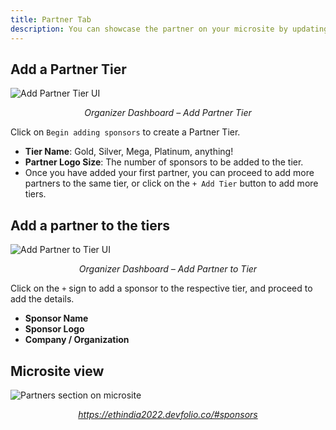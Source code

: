 ```yaml
---
title: Partner Tab
description: You can showcase the partner on your microsite by updating the Partner Tab.
---
```


## Add a Partner Tier

<img src="/assets/re.gif" alt="Add Partner Tier UI" />
<p align="center"><i>Organizer Dashboard – Add Partner Tier</i></p>

Click on `Begin adding sponsors` to create a Partner Tier.

- **Tier Name**: Gold, Silver, Mega, Platinum, anything!  
- **Partner Logo Size**: The number of sponsors to be added to the tier.  
- Once you have added your first partner, you can proceed to add more partners to the same tier, or click on the `+ Add Tier` button to add more tiers.

## Add a partner to the tiers

<img src="/assets/partner.gif" alt="Add Partner to Tier UI" />
<p align="center"><i>Organizer Dashboard – Add Partner to Tier</i></p>

Click on the `+` sign to add a sponsor to the respective tier, and proceed to add the details.

- **Sponsor Name**  
- **Sponsor Logo**  
- **Company / Organization**

## Microsite view

<img src="/assets/image-8.14.webp" alt="Partners section on microsite" />
<p align="center"><i><a href="https://ethindia2022.devfolio.co/#sponsors">https://ethindia2022.devfolio.co/#sponsors</a></i></p>
